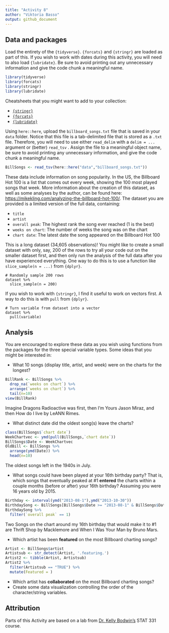 ```yaml
---
title: "Activity 8"
author: "Viktoria Basso"
output: github_document
---
```


## Data and packages

Load the entirety of the `{tidyverse}`.
`{forcats}` and `{stringr}` are loaded as part of this.
If you wish to work with dates during this activity, you will need to also load `{lubridate}`.
Be sure to avoid printing out any unnecessary information and give the code chunk a meaningful name.

```r
library(tidyverse)
library(forcats)
library(stringr)
library(lubridate)
```

Cheatsheets that you might want to add to your collection:

- [`{stringr}`](https://stringr.tidyverse.org/)
- [`{forcats}`](https://forcats.tidyverse.org/)
- [`{lubridate}`](https://lubridate.tidyverse.org/)

Using `here::here`, upload the `billboard_songs.txt` file that is saved in your `data` folder.
Notice that this file is a tab-delimited file that is stored as a `.txt` file.
Therefore, you will need to use either `read_delim` with a `delim = ...` argument or (better) `read_tsv` .
Assign the file to a meaningful object name, be sure to avoid printing any unnecessary information, and give the code chunk a meaningful name.

```r
BillSongs <- read_tsv(here::here("data","billboard_songs.txt"))
```

These data include information on song popularity.
In the US, the Billboard Hot 100 is a list that comes out every week, showing the 100 most played songs that week.
More information about the creation of this dataset, as well as some analyses by the author, can be found here: [https://mikekling.com/analyzing-the-billboard-hot-100/](https://mikekling.com/analyzing-the-billboard-hot-100/).
The dataset you are provided is a limited version of the full data, containing:

- `title`
- `artist`
- `overall peak`: The highest rank the song ever reached (1 is the best)
- `weeks on chart`: The number of weeks the song was on the chart
- `chart date`: The latest date the song appeared on the Billboard Hot 100

This is a long dataset (34,605 observations)!
You might like to create a small dataset with only, say, 200 of the rows to try all your code out on the smaller dataset first, and then only run the analysis of the full data after you have experienced everything.
One way to do this is to use a function like `slice_sample(n = ...)` from `{dplyr}`.

```
# Randomly sample 200 rows
dataset %>% 
  slice_sample(n = 200)
```

If you wish to work with `{stringr}`, I find it useful to work on vectors first.
A way to do this is with `pull` from `{dplyr}`.

```
# Turn variable from dataset into a vector
dataset %>% 
  pull(variable)
```

## Analysis

You are encouraged to explore these data as you wish using functions from the packages for the three special variable types.
Some ideas that you might be interested in:

- What 10 songs (display title, artist, and week) were on the charts for the longest?

```r
BillRank <- BillSongs %>%
  drop_na(`weeks on chart`) %>%
  arrange(`weeks on chart`) %>%
  tail(n=10)
view(BillRank)
```

Imagine Dragons Radioactive was first, then I'm Yours Jason Miraz, and then How do
I live by LeANN Rimes.

- What distinct date did the oldest song(s) leave the charts?

```r
class(BillSongs$`chart date`)
WeekChartvec <- ymd(pull(BillSongs,`chart date`))
BillSongs$Date <- WeekChartvec
OldBill <- BillSongs %>%
  arrange(ymd(Date)) %>%
  head(n=10)
```

The oldest songs left in the 1940s in July.

- What songs could have been played at your 16th birthday party?
That is, which songs that eventually peaked at #1  **entered** the charts within a couple months (before or after) your 16th birthday?
Assuming you were 16 years old by 2015.

```r
Birthday <- interval(ymd("2013-08-1"),ymd("2013-10-30"))
BirthdaySong <- BillSongs[BillSongs$Date >= "2013-08-1" & BillSongs$Date <= "2013-10-30", ]
BirthdaySong %>%
  filter(`overall peak` == 1)
```
 Two Songs on the chart around my 16th birthday that would make it to #1 are Thrift
 Shop by Macklemore and When I Was Your Man by Bruno Mars.

- Which artist has been **featured** on the most Billboard charting songs?

```r
Artist <- BillSongs$artist
Artistsub <- str_detect(Artist, '.featuring.')
Artist2 <- tibble(Artist, Artistsub)
Artist2 %>% 
  filter(Artistsub == "TRUE") %>%
  mutate(Featured = )
```


- Which artist has **collaborated** on the most Billboard charting songs?
- Create some data visualization controlling the order of the character/string variables.

## Attribution

Parts of this Activity are based on a lab from [Dr. Kelly Bodwin's](https://www.kelly-bodwin.com/) STAT 331 course.